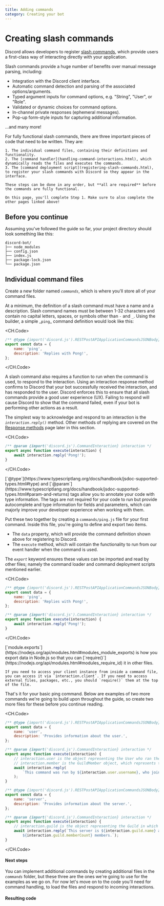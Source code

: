 ```yaml
---
title: Adding commands
category: Creating your bot
---
```


# Creating slash commands

Discord allows developers to register [slash commands](https://discord.com/developers/docs/interactions/application-commands), which provide users a first-class way of interacting directly with your application.

Slash commands provide a huge number of benefits over manual message parsing, including:

- Integration with the Discord client interface.
- Automatic command detection and parsing of the associated options/arguments.
- Typed argument inputs for command options, e.g. "String", "User", or "Role".
- Validated or dynamic choices for command options.
- In-channel private responses (ephemeral messages).
- Pop-up form-style inputs for capturing additional information.

...and many more!

<Alert title="Read first!" type="info">
	For fully functional slash commands, there are three important pieces of code that need to be written. They are:

    1. The individual command files, containing their definitions and functionality.
    2. The [command handler](handling-command-interactions.html), which dynamically reads the files and executes the commands.
    3. The [command deployment script](registering-slash-commands.html), to register your slash commands with Discord so they appear in the interface.

    These steps can be done in any order, but **all are required** before the commands are fully functional.

    On this page, you'll complete Step 1. Make sure to also complete the other pages linked above!

</Alert>

## Before you continue

Assuming you've followed the guide so far, your project directory should look something like this:

```:no-line-numbers
discord-bot/
├── node_modules
├── config.json
├── index.js
├── package-lock.json
└── package.json
```

## Individual command files

Create a new folder named _`commands`_, which is where you'll store all of your command files.

At a minimum, the definition of a slash command must have a name and a description. Slash command names must be between 1-32 characters and contain no capital letters, spaces, or symbols other than _`-`_ and _`_`_. Using the builder, a simple _`ping`\_ command definition would look like this:

<CH.Code>

```js
/** @type {import('discord.js').RESTPostAPIApplicationCommandsJSONBody} */
export const data = {
	name: 'ping',
	description: 'Replies with Pong!',
};
```

</CH.Code>

A slash command also requires a function to run when the command is used, to respond to the interaction. Using an interaction response method confirms to Discord that your bot successfully received the interaction, and has responded to the user. Discord enforces this to ensure that all slash commands provide a good user experience (UX). Failing to respond will cause Discord to show that the command failed, even if your bot is performing other actions as a result.

The simplest way to acknowledge and respond to an interaction is the _`interaction.reply()`_ method. Other methods of replying are covered on the [Response methods](../slash-commands/response-methods) page later in this section.

<CH.Code>

```js
/** @param {import('discord.js').CommandInteraction} interaction */
export async function execute(interaction) {
	await interaction.reply('Pong!');
}
```

</CH.Code>

<Alert title="@type and @param tags" type="info">
	[`@type`](https://www.typescriptlang.org/docs/handbook/jsdoc-supported-types.html#type) and
	[`@param`](https://www.typescriptlang.org/docs/handbook/jsdoc-supported-types.html#param-and-returns) tags allow you
	to annotate your code with type information. The tags are not required for your code to run but provide autocomplete
	and type information for fields and parameters, which can majorly improve your developer experience when working with
	them.
</Alert>

Put these two together by creating a `commands/ping.js` file for your first command. Inside this file, you're going to define and export two items.

- The `data` property, which will provide the command definition shown above for registering to Discord.
- The `execute` method, which will contain the functionality to run from our event handler when the command is used.

The _`export`_ keyword ensures these values can be imported and read by other files; namely the command loader and command deployment scripts mentioned earlier.

<CH.Code>

```js commands/ping.js
/** @type {import('discord.js').RESTPostAPIApplicationCommandsJSONBody} */
export const data = {
	name: 'ping',
	description: 'Replies with Pong!',
};

/** @param {import('discord.js').CommandInteraction} interaction */
export async function execute(interaction) {
	await interaction.reply('Pong!');
}
```

</CH.Code>

<Alert title="Tip" type="success">
	[`module.exports`](https://nodejs.org/api/modules.html#modules_module_exports) is how you export data in Node.js so that you can [`require()`](https://nodejs.org/api/modules.html#modules_require_id) it in other files.

    If you need to access your client instance from inside a command file, you can access it via `interaction.client`. If you need to access external files, packages, etc., you should `require()` them at the top of the file.

</Alert>

That's it for your basic ping command. Below are examples of two more commands we're going to build upon throughout the guide, so create two more files for these before you continue reading.

<CH.Code>

```js commands/user.js
/** @type {import('discord.js').RESTPostAPIApplicationCommandsJSONBody} */
export const data = {
	name: 'user',
	description: 'Provides information about the user.',
};

/** @param {import('discord.js').CommandInteraction} interaction */
export async function execute(interaction) {
	// interaction.user is the object representing the User who ran the command
	// interaction.member is the GuildMember object, which represents the user in the specific guild
	await interaction.reply(
		`This command was run by ${interaction.user.username}, who joined on ${interaction.member.joinedAt}.`,
	);
}
```

```js commands/server.js
/** @type {import('discord.js').RESTPostAPIApplicationCommandsJSONBody} */
export const data = {
	name: 'server',
	description: 'Provides information about the server.',
};

/** @param {import('discord.js').CommandInteraction} interaction */
export async function execute(interaction) {
	// interaction.guild is the object representing the Guild in which the command was run
	await interaction.reply(`This server is ${interaction.guild.name} and has 
		${interaction.guild.memberCount} members.`);
}
```

</CH.Code>

#### Next steps

You can implement additional commands by creating additional files in the _`commands`_ folder, but these three are the ones we're going to use for the examples as we go on. For now let's move on to the code you'll need for command handling, to load the files and respond to incoming interactions.

#### Resulting code

<ResultingCode />
